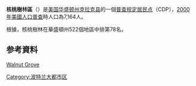 {{Infobox settlement
|name                     = 核桃樹林
|official_name            = Walnut Grove, Washington
|native_name              = Walnut Grove{{en}}
|settlement_type          = [[普查规定居民点|CDP]]
|nickname                 = 
|motto                    = 

<!-- 圖片 -->
|image_skyline            = 
|imagesize                = 
|image_caption            = 
|image_flag               = 
|image_seal               = 

<!-- 地圖 -->
|image_map = Clark_County_Washington_Incorporated_and_Unincorporated_areas_Walnut_Grove_Highlighted.svg
|mapsize                  = 250px
|map_caption              = 核桃樹叢區位置圖
|image_map1               = 
|mapsize1                 = 
|map_caption1             = 

<!-- 行政區 -->
|subdivision_type         = [[國家|國家]]
|subdivision_name         = {{USA}}
|subdivision_type1        = [[美国州份|州]]
|subdivision_name1        = [[華盛頓州|華盛頓州]]
|subdivision_type2        = [[华盛顿州行政区划|郡]]
|subdivision_name2        = [[克拉克县_(华盛顿州)|克拉克县]]

<!-- 政府 -->
|government_footnotes     = 
|government_type          = 
|leader_title             = 
|leader_name              = 
|leader_title1            = 
|leader_name1             = 
|established_title        = 
|established_date         = 

<!-- 地區 -->
|unit_pref  =  
|area_footnotes           = 
|area_magnitude           = 
|area_total_km2           = 9.8
|area_land_km2            = 9.8
|area_water_km2           = 0.0
|area_total_sq_mi         = 3.8
|area_land_sq_mi          = 3.8
|area_water_sq_mi         = 0.0

<!-- 人口 -->
|population_as_of         = [[2000年美國人口普查|2000年]]
|population_footnotes     = 
|population_total         = 7164
|population_density_km2   = 730.2
|population_density_sq_mi = 1891.3

<!-- 基本資料 -->
|timezone                 = [[太平洋時區|PST]]
|utc_offset               = -8
|timezone_DST             = PDT
|utc_offset_DST           = -7
|elevation_footnotes      =
|elevation_m              = 83
|elevation_ft             = 272
|coordinates_display      = inline,title
|coordinates_type         = region:US_type:city
|latd = 45 |latm = 40 |lats = 27 |latNS = N
|longd = 122 |longm = 36 |longs = 5 |longEW = W

<!-- 其它 -->
|postal_code_type         = 
|postal_code              = 
|area_code                = 
|blank_name               = [[聯邦資訊處理標準|FIPS碼]]
|blank_info               = 53-76055{{GR|2}}
|blank1_name              = [[地名資訊系統|GNIS]]編號
|blank1_info              = 1512772{{GR|3}}
|website                  = 
|footnotes                = 
}}
'''核桃樹林區'''（{{lang-en|'''Walnut Grove'''}}）是[[美国|美国]][[华盛顿州|华盛顿州]][[克拉克县_(华盛顿州)|克拉克县]]的一個[[普查规定居民点|普查规定居民点]]（CDP），[[2000年美國人口普查|2000年美國人口普查]]時人口為7,164人。

根據{{link-en|華盛頓州地區人均所得|Washington locations by per capita income}}，核桃樹林在華盛頓州522個地區中排第78名。

== 参考資料 ==
{{reflist}}

{{Clark County, Washington}}

[[category:华盛顿州普查规定居民点|Walnut Grove]]
[[Category:波特兰大都市区|Category:波特兰大都市区]]